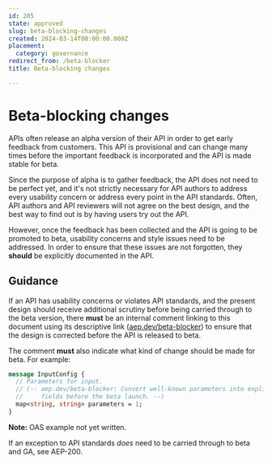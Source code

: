 ```yaml
---
id: 205
state: approved
slug: beta-blocking-changes
created: 2024-03-14T00:00:00.000Z
placement:
  category: governance
redirect_from: /beta-blocker
title: Beta-blocking changes

--- 
```


# Beta-blocking changes

APIs often release an alpha version of their API in order to get early feedback
from customers. This API is provisional and can change many times before the
important feedback is incorporated and the API is made stable for beta.

Since the purpose of alpha is to gather feedback, the API does not need to be
perfect yet, and it's not strictly necessary for API authors to address every
usability concern or address every point in the API standards. Often, API
authors and API reviewers will not agree on the best design, and the best way
to find out is by having users try out the API.

However, once the feedback has been collected and the API is going to be
promoted to beta, usability concerns and style issues need to be addressed.
In order to ensure that these issues are not forgotten, they **should** be
explicitly documented in the API.

## Guidance

If an API has usability concerns or violates API standards, and the present
design should receive additional scrutiny before being carried through to the
beta version, there **must** be an internal comment linking to this document
using its descriptive link ([aep.dev/beta-blocker]()) to ensure that the design
is corrected before the API is released to beta.

The comment **must** also indicate what kind of change should be made for beta.
For example:

<Tabs>
  <TabItem label="Protocol Buffer">

```proto
message InputConfig {
  // Parameters for input.
  // (-- aep.dev/beta-blocker: Convert well-known parameters into explicit
  //     fields before the beta launch. --)
  map<string, string> parameters = 1;
}
```

  </TabItem>
  <TabItem label="OpenAPI 3.0">

**Note:** OAS example not yet written.

  </TabItem>
<Tabs>

If an exception to API standards _does_ need to be carried through to beta and
GA, see AEP-200.
